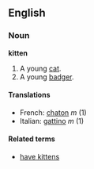 ==English==
===Noun===
'''kitten'''

#A young [[cat]].
#A young [[badger]].

====Translations====
*French: [[chaton]] ''m'' (1)
*Italian: [[gattino]] ''m'' (1)

====Related terms====
*[[have kittens]]